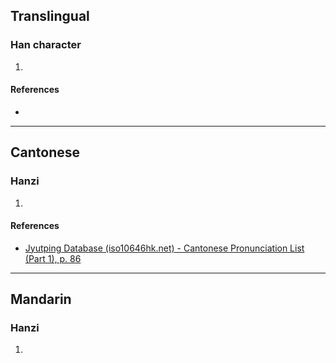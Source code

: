 {{character info/new}}
==Translingual==

===Han character===
{{Han char|rn=32|rad=土|as=04|sn=7|four=|canj=HOG|ids=⿱爪土}}

# {{defn|Han|sort=土04}}

====References====
* {{Han ref|kx=0226.090|dkj=04942|dj=0461.090|hdz=10423.080|uh=5755|ud=22357}}

----

==Cantonese==

===Hanzi===
{{yue-hanzi|jyut=[[ging1]]|y=ging1}}

# {{defn|lang=yue|sort=土04}}

====References====
* [http://www.iso10646hk.net/jp/document/download.jsp Jyutping Database (iso10646hk.net) - Cantonese Pronunciation List (Part 1), p. 86]

----

==Mandarin==

===Hanzi===
{{cmn-hanzi|pin=[[jīng]] ([[jing1]])|wg=ching<sup>1</sup>}}

# {{defn|lang=cmn|sort=土04}}